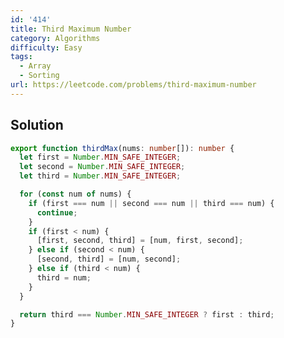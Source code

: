 ```yaml
---
id: '414'
title: Third Maximum Number
category: Algorithms
difficulty: Easy
tags:
  - Array
  - Sorting
url: https://leetcode.com/problems/third-maximum-number
---
```


## Solution

```typescript showLineNumbers
export function thirdMax(nums: number[]): number {
  let first = Number.MIN_SAFE_INTEGER;
  let second = Number.MIN_SAFE_INTEGER;
  let third = Number.MIN_SAFE_INTEGER;

  for (const num of nums) {
    if (first === num || second === num || third === num) {
      continue;
    }
    if (first < num) {
      [first, second, third] = [num, first, second];
    } else if (second < num) {
      [second, third] = [num, second];
    } else if (third < num) {
      third = num;
    }
  }

  return third === Number.MIN_SAFE_INTEGER ? first : third;
}
```

